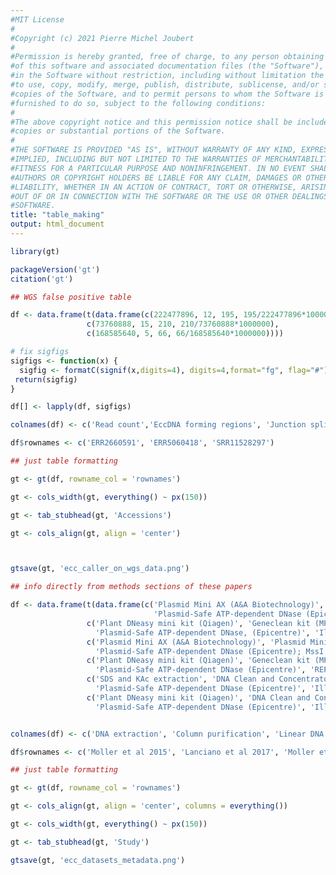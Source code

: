 ```yaml
---
#MIT License
#
#Copyright (c) 2021 Pierre Michel Joubert
#
#Permission is hereby granted, free of charge, to any person obtaining a copy
#of this software and associated documentation files (the "Software"), to deal
#in the Software without restriction, including without limitation the rights
#to use, copy, modify, merge, publish, distribute, sublicense, and/or sell
#copies of the Software, and to permit persons to whom the Software is
#furnished to do so, subject to the following conditions:
#
#The above copyright notice and this permission notice shall be included in all
#copies or substantial portions of the Software.
#
#THE SOFTWARE IS PROVIDED "AS IS", WITHOUT WARRANTY OF ANY KIND, EXPRESS OR
#IMPLIED, INCLUDING BUT NOT LIMITED TO THE WARRANTIES OF MERCHANTABILITY,
#FITNESS FOR A PARTICULAR PURPOSE AND NONINFRINGEMENT. IN NO EVENT SHALL THE
#AUTHORS OR COPYRIGHT HOLDERS BE LIABLE FOR ANY CLAIM, DAMAGES OR OTHER
#LIABILITY, WHETHER IN AN ACTION OF CONTRACT, TORT OR OTHERWISE, ARISING FROM,
#OUT OF OR IN CONNECTION WITH THE SOFTWARE OR THE USE OR OTHER DEALINGS IN THE
#SOFTWARE.
title: "table_making"
output: html_document
---
```


```r
library(gt)

packageVersion('gt')
citation('gt')
```

```r

## WGS false positive table

df <- data.frame(t(data.frame(c(222477896, 12, 195, 195/222477896*1000000),
                 c(73760888, 15, 210, 210/73760888*1000000),
                 c(168585640, 5, 66, 66/168585640*1000000))))

# fix sigfigs
sigfigs <- function(x) {
  sigfig <- formatC(signif(x,digits=4), digits=4,format="fg", flag="#")
 return(sigfig)
}

df[] <- lapply(df, sigfigs)

colnames(df) <- c('Read count','EccDNA forming regions', 'Junction split reads', 'False positives per million reads')

df$rownames <- c('ERR2660591', 'ERR5060418', 'SRR11528297')

## just table formatting

gt <- gt(df, rowname_col = 'rownames')

gt <- cols_width(gt, everything() ~ px(150))

gt <- tab_stubhead(gt, 'Accessions')

gt <- cols_align(gt, align = 'center')



gtsave(gt, 'ecc_caller_on_wgs_data.png')

```

```r

## info directly from methods sections of these papers

df <- data.frame(t(data.frame(c('Plasmid Mini AX (A&A Biotechnology)','Plasmid Mini AX (A&A Biotechnology)',
                                'Plasmid-Safe ATP-dependent DNase (Epicentre); NotI (Fermentas)', 'REPLI-g Mini Kit (Qiagen)' ),
                 c('Plant DNeasy mini kit (Qiagen)', 'Geneclean kit (MPBio)',
                   'Plasmid-Safe ATP-dependent DNase, (Epicentre)', 'Illustra TempliPhi kit (GE Healthcare)'),
                 c('Plasmid Mini AX (A&A Biotechnology)', 'Plasmid Mini AX (A&A Biotechnology)', 
                   'Plasmid-Safe ATP-dependent DNase (Epicentre); MssI (Thermo Scientific)', 'REPLI-g Midi Kit (Qiagen)'),
                 c('Plant DNeasy mini kit (Qiagen)', 'Geneclean kit (MPBio)',
                   'Plasmid-Safe ATP-dependent DNase (Epicentre)', 'REPLI-g Mini Kit (Qiagen)'),
                 c('SDS and KAc extraction', 'DNA Clean and Concentrator-5 Kit (Zymo Research)',
                   'Plasmid-Safe ATP-dependent DNase (Epicentre)', 'Illustra TempliPhi kit (GE Healthcare)'),
                 c('Plant DNeasy mini kit (Qiagen)', 'DNA Clean and Concentrator-5 Kit (Zymo Research)',
                   'Plasmid-Safe ATP-dependent DNase (Epicentre)', 'Illustra TempliPhi kit (GE Healthcare)'))))


colnames(df) <- c('DNA extraction', 'Column purification', 'Linear DNA degradation', 'Circular DNA amplification')

df$rownames <- c('Moller et al 2015', 'Lanciano et al 2017', 'Moller et al 2018', 'Wang et al 2021', 'This Study (Magnaporthe oryzae)', 'This Study (Oryza sativa)')

## just table formatting

gt <- gt(df, rowname_col = 'rownames')

gt <- cols_align(gt, align = 'center', columns = everything())

gt <- cols_width(gt, everything() ~ px(150))

gt <- tab_stubhead(gt, 'Study')

gtsave(gt, 'ecc_datasets_metadata.png')

```
